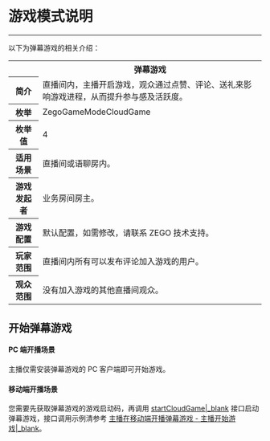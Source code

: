 # 游戏模式说明

- - -

以下为弹幕游戏的相关介绍：

<table>
  
<tbody><tr>
<th rowspan="3"></th>
<th rowspan="3">弹幕游戏</th>
</tr>
<tr>
</tr>
<tr>
</tr>
<tr>
<th>简介</th>
<td>直播间内，主播开启游戏，观众通过点赞、评论、送礼来影响游戏进程，从而提升参与感及活跃度。</td>
</tr>
<tr>
<th>枚举</th>
<td>ZegoGameModeCloudGame</td>
</tr>
<tr>
<th>枚举值</th>
<td>4</td>
</tr>
<tr>
<th>适用场景</th>
<td>直播间或语聊房内。</td>
</tr>
<tr>
<th>游戏发起者</th>
<td>业务房间房主。</td>
</tr>
<tr>
<th>游戏配置</th>
<td>默认配置，如需修改，请联系 ZEGO 技术支持。</td>
</tr>
<tr>
<th>玩家范围</th>
<td>直播间内所有可以发布评论加入游戏的用户。</td>
</tr>
<tr>
<th>观众范围</th>
<td>没有加入游戏的其他直播间观众。</td>
</tr>
</tbody></table>

## 开始弹幕游戏

#### PC 端开播场景

主播仅需安装弹幕游戏的 PC 客户端即可开始游戏。

#### 移动端开播场景

您需要先获取弹幕游戏的游戏启动码，再调用 [startCloudGame\|_blank](https://doc-zh.zego.im/article/api?doc=ZegoMiniGameEngine_API~objective-c_ios~class~ZegoCloudGameEngine#start-cloud-game-game-id-room-id-game-config-callback) 接口启动弹幕游戏，接口调用示例清参考 [主播在移动端开播弹幕游戏 - 主播开始游戏\|_blank](https://doc-zh.zego.im/article/18350#3_3)。
